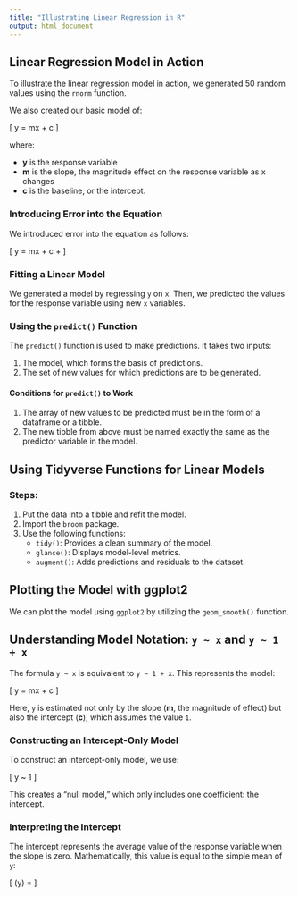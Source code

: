 ```yaml
---
title: "Illustrating Linear Regression in R"
output: html_document
---
```


## Linear Regression Model in Action

To illustrate the linear regression model in action, we generated 50 random values using the `rnorm` function.

We also created our basic model of:

\[
y = mx + c
\]

where:

- **y** is the response variable
- **m** is the slope, the magnitude effect on the response variable as x changes
- **c** is the baseline, or the intercept.

### Introducing Error into the Equation

We introduced error into the equation as follows:

\[
y = mx + c + \text{errors}
\]

### Fitting a Linear Model

We generated a model by regressing `y` on `x`. Then, we predicted the values for the response variable using new `x` variables.

### Using the `predict()` Function

The `predict()` function is used to make predictions. It takes two inputs:

1. The model, which forms the basis of predictions.
2. The set of new values for which predictions are to be generated.

#### Conditions for `predict()` to Work

1. The array of new values to be predicted must be in the form of a dataframe or a tibble.
2. The new tibble from above must be named exactly the same as the predictor variable in the model.

## Using Tidyverse Functions for Linear Models

### Steps:

1. Put the data into a tibble and refit the model.
2. Import the `broom` package.
3. Use the following functions:
   - `tidy()`: Provides a clean summary of the model.
   - `glance()`: Displays model-level metrics.
   - `augment()`: Adds predictions and residuals to the dataset.

## Plotting the Model with ggplot2

We can plot the model using `ggplot2` by utilizing the `geom_smooth()` function.

## Understanding Model Notation: `y ~ x` and `y ~ 1 + x`

The formula `y ~ x` is equivalent to `y ~ 1 + x`. This represents the model:

\[
y = mx + c
\]

Here, `y` is estimated not only by the slope (**m**, the magnitude of effect) but also the intercept (**c**), which assumes the value `1`.

### Constructing an Intercept-Only Model

To construct an intercept-only model, we use:

\[
y ~ 1
\]

This creates a "null model," which only includes one coefficient: the intercept.

### Interpreting the Intercept

The intercept represents the average value of the response variable when the slope is zero. Mathematically, this value is equal to the simple mean of `y`:

\[
\text{mean}(y) = \text{coef(null_mdl)}
\]

